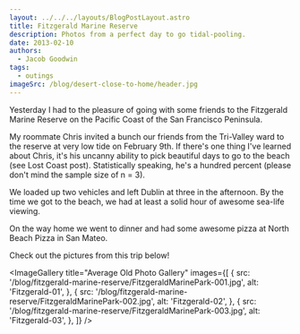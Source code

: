 ```yaml
---
layout: ../../../layouts/BlogPostLayout.astro
title: Fitzgerald Marine Reserve
description: Photos from a perfect day to go tidal-pooling.
date: 2013-02-10
authors:
  - Jacob Goodwin
tags:
  - outings
imageSrc: /blog/desert-close-to-home/header.jpg
---
```



Yesterday I had to the pleasure of going with some friends to the Fitzgerald Marine Reserve on the Pacific Coast of the San Francisco Peninsula.

My roommate Chris invited a bunch our friends from the Tri-Valley ward to the reserve at very low tide on February 9th. If there's one thing I've learned about Chris, it's his uncanny ability to pick beautiful days to go to the beach (see Lost Coast post). Statistically speaking, he's a hundred percent (please don't mind the sample size of n = 3).

We loaded up two vehicles and left Dublin at three in the afternoon. By the time we got to the beach, we had at least a solid hour of awesome sea-life viewing.

On the way home we went to dinner and had some awesome pizza at North Beach Pizza in San Mateo.

Check out the pictures from this trip below!

<ImageGallery
  title="Average Old Photo Gallery"
  images={[
    {
      src: '/blog/fitzgerald-marine-reserve/FitzgeraldMarinePark-001.jpg',
      alt: 'Fitzgerald-01',
    },
    {
      src: '/blog/fitzgerald-marine-reserve/FitzgeraldMarinePark-002.jpg',
      alt: 'Fitzgerald-02',
    },
    {
      src: '/blog/fitzgerald-marine-reserve/FitzgeraldMarinePark-003.jpg',
      alt: 'Fitzgerald-03',
    },
  ]}
/>
